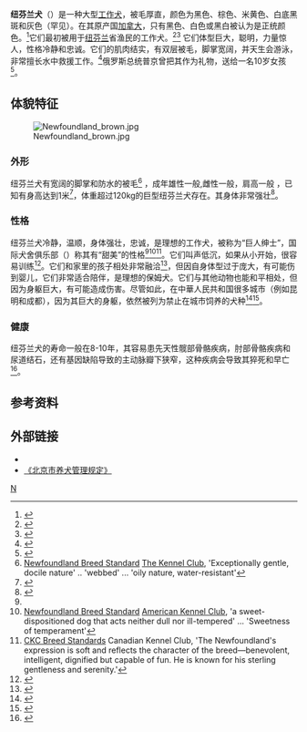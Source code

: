 {{Infobox Dogbreed
| akcgroup = 工作犬
| akcstd = http://www.akc.org/breeds/newfoundland/index.cfm
| ankcgroup = 第6组 (实用)
| ankcstd = http://www.ankc.aust.com/newfound.html
| ckcgroup = 第三组 – 工作犬
| ckcstd = http://www.canadasguidetodogs.com/workingdogs/newf_std.htm
| country = [[纽芬兰|纽芬兰]] / [[英格兰|英格兰]]
| fcigroup = 2
| fcinum = 50
| fcisection = 2
| fcistd = http://www.fci.be/Nomenclature/Standards/050g02-en.pdf
| image = Newfoundland dog Smoky.jpg
| image_caption = 一只典型的黑色纽芬兰犬
| kcukgroup = 工作
| kcukstd = http://www.the-kennel-club.org.uk/services/public/breed/standard.aspx?id=5131
| name = 纽芬兰犬
| nickname = Newf, Newfie. 
| note = 纽芬兰省哺乳动物
| nzkcgroup = 实用组
| nzkcstd = http://www.nzkc.org.nz/br652.html
| ukcgroup = 守卫犬组
| ukcstd = http://www.ukcdogs.com/WebSite.nsf/Breeds/Newfoundland
| maleweight = 60–70 kg (132–154 lb)
| femaleweight = 45–55 kg (100–121 lb)
| maleheight = 75 cm (30 in)
| femaleheight = 68 cm (27 in)
| coat = 厚直
| color = 黑色，棕色，米黄色, 白底黑斑和灰色（罕见）
| litter_size = 4–12 只
| life_span = 8–10 年 [http://users.pullman.com/lostriver/breeddata.htm]
}}

'''纽芬兰犬'''（{{lang-en|Newfoundland}}）是一种大型[[工作犬|工作犬]]，被毛厚直，颜色为黑色、棕色、米黄色、白底黑斑和灰色（罕见）。在其原产国[[加拿大|加拿大]]，只有黑色、白色或黑白被认为是正统颜色。<ref>{{cite web|url=https://www.ckc.ca/en/Choosing-a-Dog/Choosing-a-Breed/Working-Dogs/Newfoundland|title=Newfoundland - CKC|publisher=|access-date=2015-07-24|archive-date=2021-01-25|archive-url=https://web.archive.org/web/20210125043322/https://www.ckc.ca/en/Choosing-a-Dog/Choosing-a-Breed/Working-Dogs/Newfoundland|dead-url=no}}</ref>它们最初被用于[[纽芬兰|纽芬兰]]省渔民的工作犬。<ref name="Walsh1878">{{cite book|author=John Henry Walsh|title=The dogs of the British Islands: being a series of articles on the points of their various breeds, and the treatment of the diseases to which they are subject|url=http://books.google.com/books?id=_jhJAAAAMAAJ&pg=PA173|year=1878|publisher="The Field" Office|page=173|access-date=2015-07-24|archive-date=2014-06-27|archive-url=https://web.archive.org/web/20140627182732/http://books.google.com/books?id=_jhJAAAAMAAJ&pg=PA173|dead-url=no}}</ref><ref name="Smith1999">{{cite book|author=William Jardine, Charles Hamilton Smith|title=The Naturalist's Library: Mammalia, Dogs|url=http://books.google.com/books?id=-_fCPaMItxwC&pg=PA132|date=1999-01-01|publisher=Elibron.com|isbn=978-1-4021-8033-0|page=132|access-date=2015-07-24|archive-date=2014-06-27|archive-url=https://web.archive.org/web/20140627182656/http://books.google.com/books?id=-_fCPaMItxwC&pg=PA132|dead-url=no}}</ref> 它们体型巨大，聪明，力量惊人，性格冷静和忠诚。它们的肌肉结实，有双层被毛，脚掌宽阔，并天生会游泳，非常擅长水中救援工作。<ref name="mail">{{cite news |url=http://www.dailymail.co.uk/news/worldnews/article-1306009/Bonewatch-The-doggy-lifeguards-leap-helicopters-save-stranded-swimmers.html |title=Bonewatch: The doggy lifeguards that leap from helicopters to save stranded swimmers |date=2010-08-27 |publisher=[[每日邮报|每日邮报]] |accessdate=2011-01-15 |archive-date=2011-01-19 |archive-url=https://web.archive.org/web/20110119141646/http://www.dailymail.co.uk/news/worldnews/article-1306009/Bonewatch-The-doggy-lifeguards-leap-helicopters-save-stranded-swimmers.html |dead-url=no }}</ref>俄罗斯总统普京曾把其作为礼物，送给一名10岁女孩<ref>{{cite web|title=俄总统新闻秘书：普京已赠送吉尔吉斯斯坦女孩一只纽芬兰犬|url=http://www.inform.kz/chn/article/2799733|website=哈萨克国际通讯社|accessdate=2015-07-24|archive-date=2018-09-06|archive-url=https://web.archive.org/web/20180906131833/https://www.inform.kz/chn/article/2799733|dead-url=no}}</ref>。

==体貌特征==
[[File:Newfoundland_brown.jpg|thumb]]
===外形===
纽芬兰犬有宽阔的脚掌和防水的被毛<ref name="tkc">[http://www.thekennelclub.org.uk/item/57 Newfoundland Breed Standard] {{webarchive|url=https://web.archive.org/web/20111117065907/http://www.thekennelclub.org.uk/item/57 |date=2011-11-17 }} [[The_Kennel_Club|The Kennel Club]], 'Exceptionally gentle, docile nature' .. 'webbed' ... 'oily nature, water-resistant'</ref> ，成年雄性一般{{convert|60|-|70|kg|lb|abbr=on}},雌性一般{{convert|45|-|55|kg|lb|abbr=on}}，肩高一般{{convert|22|-|30|in|cm|abbr=on|order=flip}} ，已知有身高达到1米<ref>{{Cite web |url=http://video.sina.com.cn/p/news/w/v/2009-10-10/105560410102.html |title=1米高纽芬兰犬挑战世界最高狗纪录 |access-date=2015-07-24 |archive-date=2021-08-22 |archive-url=https://web.archive.org/web/20210822141021/http://video.sina.com.cn/p/news/w/v/2009-10-10/105560410102.html |dead-url=no }}</ref>，体重超过120kg的巨型纽芬兰犬存在。其身体非常强壮<ref>{{Cite web |url=http://edu.sina.com.cn/a/2012-08-21/1412218461.shtml |title=英国纽芬兰犬滚落45米悬崖仅擦伤鼻子 |access-date=2015-07-24 |archive-date=2021-08-22 |archive-url=https://web.archive.org/web/20210822141024/http://edu.sina.com.cn/a/2012-08-21/1412218461.shtml |dead-url=no }}</ref>。
===性格===
纽芬兰犬冷静，温顺，身体强壮，忠诚，是理想的工作犬，被称为“巨人绅士”，国际犬舍俱乐部（{{lang-en|International kennel clubs}}）称其有“甜美”的性格<ref name="tkc" /><ref name="akc">[http://www.akc.org/breeds/newfoundland/ Newfoundland Breed Standard] {{Wayback|url=http://www.akc.org/breeds/newfoundland/ |date=20120819082027 }} [[American_Kennel_Club|American Kennel Club]], 'a sweet-dispositioned dog that acts neither dull nor ill-tempered' ... 'Sweetness of temperament'</ref><ref name="ckc">[http://www.ckc.ca/en/Default.aspx?tabid=99&BreedCode=NWO CKC Breed Standards] {{Wayback|url=http://www.ckc.ca/en/Default.aspx?tabid=99&BreedCode=NWO |date=20131219073105 }} Canadian Kennel Club, 'The Newfoundland's expression is soft and reflects the character of the breed—benevolent, intelligent, dignified but capable of fun. He is known for his sterling gentleness and serenity.'</ref>。它们叫声低沉，如果从小开始，很容易训练<ref>{{Cite web |url=http://discover.163.com/08/0104/15/41CGERRT000125LI.html |title=英国两岁纽芬兰犬能帮主人洗衣购物 |access-date=2015-07-24 |archive-url=https://web.archive.org/web/20150724114915/http://discover.163.com/08/0104/15/41CGERRT000125LI.html |archive-date=2015-07-24 |dead-url=yes }}</ref>。它们和家里的孩子相处非常融洽<ref>{{Cite web |url=https://www.youtube.com/watch?v=eJwSyv1DnT4 |title=Little girl plays hide and seek with giant dog |access-date=2015-07-24 |archive-date=2020-12-03 |archive-url=https://web.archive.org/web/20201203032058/https://www.youtube.com/watch?v=eJwSyv1DnT4 |dead-url=no }}</ref>，但因自身体型过于庞大，有可能伤到婴儿，它们非常适合陪伴，是理想的保姆犬。它们与其他动物也能和平相处，但因为身躯巨大，有可能造成伤害。尽管如此，在中華人民共和国很多城市（例如昆明和成都），因为其巨大的身躯，依然被列为禁止在城市饲养的犬种<ref>{{Cite web |url=http://news.sohu.com/20150702/n416019938.shtml |title=烈犬咬伤人主人未制止 被判赔偿近2万元  |access-date=2015-07-24 |archive-date=2020-12-03 |archive-url=https://web.archive.org/web/20201203032126/http://news.sohu.com/20150702/n416019938.shtml |dead-url=no }}</ref><ref>{{Cite web |url=http://news.chengdu.cn/2015/0722/1709216.shtml |title=司机撞狗后被咬一口 狗的主人负主责 |access-date=2015-07-24 |archive-date=2020-12-03 |archive-url=https://web.archive.org/web/20201203032111/http://news.chengdu.cn/2015/0722/1709216.shtml |dead-url=no }}</ref>。

===健康===
纽芬兰犬的寿命一般在8-10年，其容易患先天性髋部骨骼疾病，肘部骨骼疾病和尿道结石，还有基因缺陷导致的主动脉瓣下狭窄，这种疾病会导致其猝死和早亡<ref name="Cassidy Data">{{cite web |title=Breed Longevity Data |url=http://users.pullman.com/lostriver/breeddata.htm |first1=Kelly M. |last1=Cassidy |work=Dog Longevity |date=2008-02-01 |accessdate=2012-09-18 |archive-date=2007-07-17 |archive-url=https://web.archive.org/web/20070717143605/http://users.pullman.com/lostriver/breeddata.htm |dead-url=no }}</ref>。

== 参考资料 ==
{{Reflist|2}}

== 外部链接 ==
*{{dmoz|/Recreation/Pets/Dogs/Breeds/Working_Group/Newfoundland/|纽芬兰犬}}
*[https://web.archive.org/web/20150724114005/http://www.bjcg.gov.cn/xxgk12/flfg12/hjwsgl12/t20121014_461713.htm 《北京市养犬管理规定》]

[[Category:工作犬|N]]